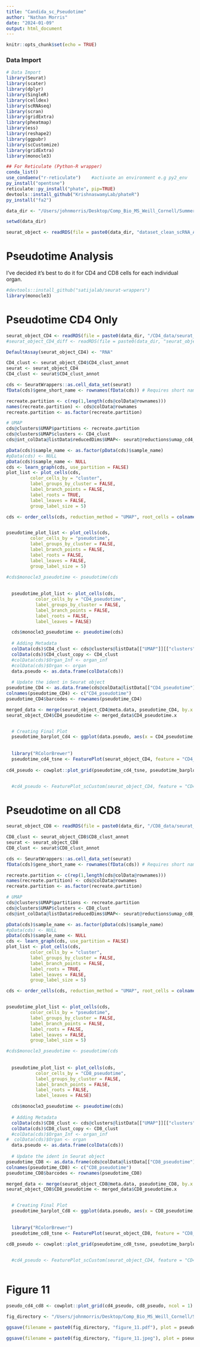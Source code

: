 ```yaml
---
title: "Candida_sc_Pseudotime"
author: "Nathan Morris"
date: "2024-01-09"
output: html_document
---
```


```r
knitr::opts_chunk$set(echo = TRUE)
```

### Data Import
```r
# Data Import
library(Seurat)
library(scater)
library(dplyr)
library(SingleR)
library(celldex)
library(scRNAseq)
library(scran)
library(gridExtra)
library(pheatmap)
library(ess)
library(reshape2)
library(ggpubr)
library(scCustomize)
library(gridExtra)
library(monocle3)
```

```r
## For Reticulate (Python-R wrapper)
conda_list()
use_condaenv("r-reticulate")    #activate an environment e.g py2_env
py_install("opentsne")
reticulate::py_install("phate", pip=TRUE)
devtools::install_github("KrishnaswamyLab/phateR")
py_install("fa2")
```

```r
data_dir <- "/Users/johnmorris/Desktop/Comp_Bio_MS_Weill_Cornell/Summer_2023/Betel Lab/Betel:Iliev Candida Project/Candida_Migratory_TCR_Project/Data/"

setwd(data_dir)

seurat_object <- readRDS(file = paste0(data_dir, "dataset_clean_scRNA_ADT_new_metadata.Rds"))
```

# Pseudotime Analysis

I've decided it's best to do it for CD4 and CD8 cells for each individual organ.
```r
#devtools::install_github("satijalab/seurat-wrappers")
library(monocle3)
```


# Pseudotime CD4 Only

```r
seurat_object_CD4 <- readRDS(file = paste0(data_dir, "/CD4_data/seurat_object_CD4.rds"))
#seurat_object_CD4_diff <- readRDS(file = paste0(data_dir, "seurat_object_CD4_diff.rds"))
```

```r
DefaultAssay(seurat_object_CD4) <- "RNA"

CD4_clust <- seurat_object_CD4$CD4_clust_annot
seurat <- seurat_object_CD4
CD4_clust <- seurat$CD4_clust_annot

cds <- SeuratWrappers::as.cell_data_set(seurat)
fData(cds)$gene_short_name <- rownames(fData(cds)) # Requires short names

recreate.partition <- c(rep(1,length(cds@colData@rownames)))
names(recreate.partition) <- cds@colData@rownames
recreate.partition <- as.factor(recreate.partition)

# UMAP
cds@clusters$UMAP$partitions <- recreate.partition
cds@clusters$UMAP$clusters <- CD4_clust
cds@int_colData@listData$reducedDims$UMAP<- seurat@reductions$umap_cd4_@cell.embeddings

pData(cds)$sample_name <- as.factor(pData(cds)$sample_name)
#pData(cds) <- NULL
pData(cds)$sample_name <- NULL
cds <- learn_graph(cds, use_partition = FALSE)
plot_list <- plot_cells(cds,
         color_cells_by = "cluster",
         label_groups_by_cluster = FALSE,
         label_branch_points = FALSE,
         label_roots = TRUE,
         label_leaves = FALSE,
         group_label_size = 5)

cds <- order_cells(cds, reduction_method = "UMAP", root_cells = colnames(cds)[cds@colData@listData[["CD4_clust"]] %in% c(0,1,2)]) 


pseudotime_plot_list <- plot_cells(cds,
         color_cells_by = "pseudotime",
         label_groups_by_cluster = FALSE,
         label_branch_points = FALSE,
         label_roots = FALSE,
         label_leaves = FALSE,
         group_label_size = 5)

#cds$monocle3_pseudotime <- pseudotime(cds
  
  
  pseudotime_plot_list <- plot_cells(cds,
           color_cells_by = "CD4_pseudotime",
           label_groups_by_cluster = FALSE,
           label_branch_points = FALSE,
           label_roots = FALSE,
           label_leaves = FALSE)

  cds$monocle3_pseudotime <- pseudotime(cds)
  
  # Adding Metadata
  colData(cds)$CD4_clust <- cds@clusters@listData[["UMAP"]][["clusters"]]
  colData(cds)$CD4_clust_copy <- CD4_clust
  #colData(cds)$Organ_Inf <- organ_inf
  #colData(cds)$Organ <- organ
  data.pseudo <- as.data.frame(colData(cds))
  
  # Update the ident in Seurat object
pseudotime_CD4 <- as.data.frame(cds@colData@listData[["CD4_pseudotime"]])
colnames(pseudotime_CD4) <- c("CD4_pseudotime")
pseudotime_CD4$barcodes <- rownames(pseudotime_CD4)

merged_data <- merge(seurat_object_CD4@meta.data, pseudotime_CD4, by.x = "cell_barcode", by.y = "barcodes", all.x = TRUE)
seurat_object_CD4$CD4_pseudotime <- merged_data$CD4_pseudotime.x


  # Creating Final Plot
  pseudotime_barplot_Cd4 <- ggplot(data.pseudo, aes(x = CD4_pseudotime, y = CD4_clust, fill = CD4_clust)) + geom_boxplot() + ggtitle("CD4 Clusters by Pseudotime") + theme(legend.position = "none")
  
  
  library("RColorBrewer")
  pseudotime_cd4_tsne <- FeaturePlot(seurat_object_CD4, feature = "CD4_pseudotime", reduction = "tsne_cd4_") + ggtitle("Pseudotime for CD4") + scale_colour_gradientn(colours = brewer.pal(n = 3, name = "YlOrRd"))
  
cd4_pseudo <- cowplot::plot_grid(pseudotime_cd4_tsne, pseudotime_barplot_Cd4, ncol = 2, rel_widths = c(1,0.8), labels = c("A", "B"), label_size = 20)


  #cd4_pseudo <- FeaturePlot_scCustom(seurat_object_CD4, feature = "CD4_pseudotime", reduction = "fa2_cd4_", cols = c("black", "grey","red", "orange", "yellow", "green", "blue"))

```

# Pseudotime on all CD8

```r
seurat_object_CD8 <- readRDS(file = paste0(data_dir, "/CD8_data/seurat_object_CD8.rds"))
```

```r
CD8_clust <- seurat_object_CD8$CD8_clust_annot
seurat <- seurat_object_CD8
CD8_clust <- seurat$CD8_clust_annot

cds <- SeuratWrappers::as.cell_data_set(seurat)
fData(cds)$gene_short_name <- rownames(fData(cds)) # Requires short names

recreate.partition <- c(rep(1,length(cds@colData@rownames)))
names(recreate.partition) <- cds@colData@rownames
recreate.partition <- as.factor(recreate.partition)

# UMAP
cds@clusters$UMAP$partitions <- recreate.partition
cds@clusters$UMAP$clusters <- CD8_clust
cds@int_colData@listData$reducedDims$UMAP<- seurat@reductions$umap_cd8_@cell.embeddings

pData(cds)$sample_name <- as.factor(pData(cds)$sample_name)
#pData(cds) <- NULL
pData(cds)$sample_name <- NULL
cds <- learn_graph(cds, use_partition = FALSE)
plot_list <- plot_cells(cds,
         color_cells_by = "cluster",
         label_groups_by_cluster = FALSE,
         label_branch_points = FALSE,
         label_roots = TRUE,
         label_leaves = FALSE,
         group_label_size = 5)

cds <- order_cells(cds, reduction_method = "UMAP", root_cells = colnames(cds)[cds@colData@listData[["CD8_clust"]] %in% c(0,1,2)]) 


pseudotime_plot_list <- plot_cells(cds,
         color_cells_by = "pseudotime",
         label_groups_by_cluster = FALSE,
         label_branch_points = FALSE,
         label_roots = FALSE,
         label_leaves = FALSE,
         group_label_size = 5)

#cds$monocle3_pseudotime <- pseudotime(cds
  
  
  pseudotime_plot_list <- plot_cells(cds,
           color_cells_by = "CD8_pseudotime",
           label_groups_by_cluster = FALSE,
           label_branch_points = FALSE,
           label_roots = FALSE,
           label_leaves = FALSE)

  cds$monocle3_pseudotime <- pseudotime(cds)
  
  # Adding Metadata
  colData(cds)$CD8_clust <- cds@clusters@listData[["UMAP"]][["clusters"]]
  colData(cds)$CD8_clust_copy <- CD8_clust
  #colData(cds)$Organ_Inf <- organ_inf
#  colData(cds)$Organ <- organ
  data.pseudo <- as.data.frame(colData(cds))
  
  # Update the ident in Seurat object
pseudotime_CD8 <- as.data.frame(cds@colData@listData[["CD8_pseudotime"]])
colnames(pseudotime_CD8) <- c("CD8_pseudotime")
pseudotime_CD8$barcodes <- rownames(pseudotime_CD8)

merged_data <- merge(seurat_object_CD8@meta.data, pseudotime_CD8, by.x = "cell_barcode", by.y = "barcodes", all.x = TRUE)
seurat_object_CD8$CD8_pseudotime <- merged_data$CD8_pseudotime.x


  # Creating Final Plot
  pseudotime_barplot_Cd8 <- ggplot(data.pseudo, aes(x = CD8_pseudotime, y = CD8_clust, fill = CD8_clust)) + geom_boxplot() + ggtitle("CD8 Clusters by Pseudotime") + theme(legend.position = "none")
  
  
  library("RColorBrewer")
  pseudotime_cd8_tsne <- FeaturePlot(seurat_object_CD8, feature = "CD8_pseudotime", reduction = "tsne_cd8_") + ggtitle("Pseudotime for CD8") + scale_colour_gradientn(colours = brewer.pal(n = 3, name = "YlOrRd"))
  
cd8_pseudo <- cowplot::plot_grid(pseudotime_cd8_tsne, pseudotime_barplot_Cd8, ncol = 2, rel_widths = c(1,0.8), labels = c("C", "D"), label_size = 20)


  #cd4_pseudo <- FeaturePlot_scCustom(seurat_object_CD4, feature = "CD4_pseudotime", reduction = "fa2_cd4_", cols = c("black", "grey","red", "orange", "yellow", "green", "blue"))
  
```

# Figure 11

```r
pseudo_cd4_cd8 <- cowplot::plot_grid(cd4_pseudo, cd8_pseudo, ncol = 1)
```

```r
fig_directory <- "/Users/johnmorris/Desktop/Comp_Bio_MS_Weill_Cornell/Summer_2023/Betel Lab/Betel:Iliev Candida Project/Candida_Migratory_TCR_Project/Candida_Migratory_TCR/Figures_Tables/"

ggsave(filename = paste0(fig_directory, "figure_11.pdf"), plot = pseudo_cd4_cd8, device = "pdf", height = 12, width = 12)

ggsave(filename = paste0(fig_directory, "figure_11.jpeg"), plot = pseudo_cd4_cd8, device = "jpeg", height = 12, width = 12)
```

